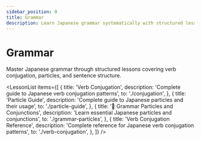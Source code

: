 ```yaml
---
sidebar_position: 0
title: Grammar
description: Learn Japanese grammar systematically with structured lessons
---
```



# Grammar

Master Japanese grammar through structured lessons covering verb conjugation, particles, and sentence structure.

<LessonList items={[
  {
    title: 'Verb Conjugation',
    description: 'Complete guide to Japanese verb conjugation patterns',
    to: './conjugation',
  },
  {
    title: 'Particle Guide',
    description: 'Complete guide to Japanese particles and their usage',
    to: './particle-guide',
  },
  {
    title: '📝 Grammar Particles and Conjunctions',
    description: 'Learn essential Japanese particles and conjunctions',
    to: './grammar-particles',
  },
  {
    title: 'Verb Conjugation Reference',
    description: 'Complete reference for Japanese verb conjugation patterns',
    to: './verb-conjugation',
  },
]} />
